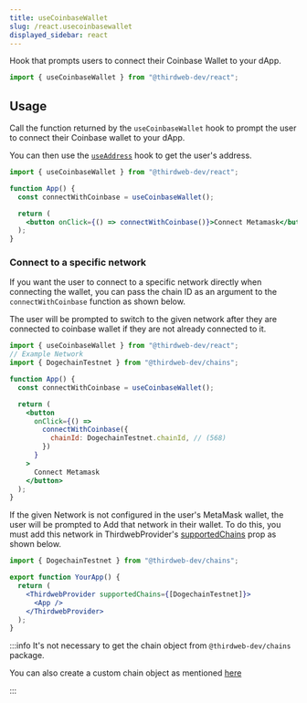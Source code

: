 ```yaml
---
title: useCoinbaseWallet
slug: /react.usecoinbasewallet
displayed_sidebar: react
---
```


Hook that prompts users to connect their Coinbase Wallet to your dApp.

```jsx
import { useCoinbaseWallet } from "@thirdweb-dev/react";
```

## Usage

Call the function returned by the `useCoinbaseWallet` hook to prompt the user to connect their Coinbase wallet to your dApp.

You can then use the [`useAddress`](/react/react.useAddress) hook to get the user's address.

```jsx
import { useCoinbaseWallet } from "@thirdweb-dev/react";

function App() {
  const connectWithCoinbase = useCoinbaseWallet();

  return (
    <button onClick={() => connectWithCoinbase()}>Connect Metamask</button>
  );
}
```

### Connect to a specific network

If you want the user to connect to a specific network directly when connecting the wallet, you can pass the chain ID as an argument to the `connectWithCoinbase` function as shown below.

The user will be prompted to switch to the given network after they are connected to coinbase wallet if they are not already connected to it.

```jsx
import { useCoinbaseWallet } from "@thirdweb-dev/react";
// Example Network
import { DogechainTestnet } from "@thirdweb-dev/chains";

function App() {
  const connectWithCoinbase = useCoinbaseWallet();

  return (
    <button
      onClick={() =>
        connectWithCoinbase({
          chainId: DogechainTestnet.chainId, // (568)
        })
      }
    >
      Connect Metamask
    </button>
  );
}
```

If the given Network is not configured in the user's MetaMask wallet, the user will be prompted to Add that network in their wallet. To do this, you must add this network in ThirdwebProvider's [supportedChains](/react/react.thirdwebprovider#supportedChains) prop as shown below.

```jsx
import { DogechainTestnet } from "@thirdweb-dev/chains";

export function YourApp() {
  return (
    <ThirdwebProvider supportedChains={[DogechainTestnet]}>
      <App />
    </ThirdwebProvider>
  );
}
```

:::info
It's not necessary to get the chain object from `@thirdweb-dev/chains` package.

You can also create a custom chain object as mentioned [here](/react/react.thirdwebprovider#custom-chains)

:::
